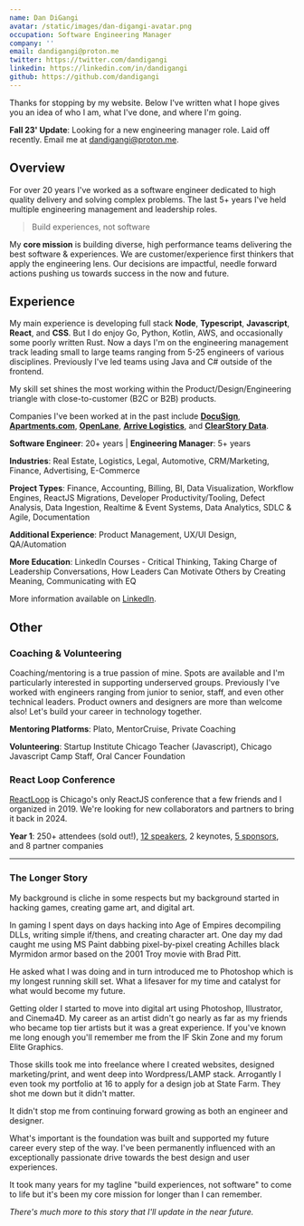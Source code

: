 ```yaml
---
name: Dan DiGangi
avatar: /static/images/dan-digangi-avatar.png
occupation: Software Engineering Manager
company: ''
email: dandigangi@proton.me
twitter: https://twitter.com/dandigangi
linkedin: https://linkedin.com/in/dandigangi
github: https://github.com/dandigangi
---
```


Thanks for stopping by my website. Below I've written what I hope gives you an idea of who I am, what I've done, and where I'm going.

**Fall 23' Update**: Looking for a new engineering manager role. Laid off recently. Email me at [dandigangi@proton.me](mailto:dandigangi@proton.me).

## Overview

For over 20 years I've worked as a software engineer dedicated to high quality delivery and solving complex problems. The last 5+ years I've held multiple engineering management and leadership roles.

> Build experiences, not software

My **core mission** is building diverse, high performance teams delivering the best software & experiences. We are customer/experience first thinkers that apply the engineering lens. Our decisions are impactful, needle forward actions pushing us towards success in the now and future.

## Experience

My main experience is developing full stack **Node**, **Typescript**, **Javascript**, **React**, and **CSS**. But I do enjoy Go, Python, Kotlin, AWS, and occasionally some poorly written Rust. Now a days I'm on the engineering management track leading small to large teams ranging from 5-25 engineers of various disciplines. Previously I've led teams using Java and C# outside of the frontend.

My skill set shines the most working within the Product/Design/Engineering triangle with close-to-customer (B2C or B2B) products.

Companies I've been worked at in the past include **[DocuSign](https://www.docusign.com)**, **[Apartments.com](https://www.apartments.com)**, **[OpenLane](https://www.openlane.com)**, **[Arrive Logistics](https://arrivelogistics.com)**, and **[ClearStory Data](https://www.prnewswire.com/news-releases/alteryx-acquires-clearstory-data-to-accelerate-innovation-in-data-science-and-analytics-300825146.html)**.

**Software Engineer**: 20+ years | **Engineering Manager**: 5+ years

**Industries**: Real Estate, Logistics, Legal, Automotive, CRM/Marketing, Finance, Advertising, E-Commerce

**Project Types**: Finance, Accounting, Billing, BI, Data Visualization, Workflow Engines, ReactJS Migrations, Developer Productivity/Tooling, Defect Analysis, Data Ingestion, Realtime & Event Systems, Data Analytics, SDLC & Agile, Documentation

**Additional Experience**: Product Management, UX/UI Design, QA/Automation

**More Education**: LinkedIn Courses - Critical Thinking, Taking Charge of Leadership Conversations, How Leaders Can Motivate Others by Creating Meaning, Communicating with EQ

More information available on [LinkedIn](https://www.linkedin.com/in/dandigangi).

## Other

### Coaching & Volunteering

Coaching/mentoring is a true passion of mine. Spots are available and I'm particularly interested in supporting underserved groups. Previously I've worked with engineers ranging from junior to senior, staff, and even other technical leaders. Product owners and designers are more than welcome also! Let's build your career in technology together.

<strong>Mentoring Platforms</strong>: Plato, MentorCruise, Private Coaching

<strong>Volunteering</strong>: Startup Institute Chicago Teacher (Javascript), Chicago Javascript
Camp Staff, Oral Cancer Foundation

### React Loop Conference

[ReactLoop](https://2019.reactloop.com) is Chicago's only ReactJS conference that a few friends and I organized in 2019. We're looking for new collaborators and partners to bring it back in 2024.

**Year 1**: 250+ attendees (sold out!), [12 speakers](https://2019.reactloop.com/speakers), 2 keynotes, [5 sponsors](https://2019.reactloop.com/sponsors), and 8 partner companies

---

### The Longer Story

My background is cliche in some respects but my background started in hacking games, creating game art, and digital art.

In gaming I spent days on days hacking into Age of Empires decompiling DLLs, writing simple if/thens, and creating character art. One day my dad caught me using MS Paint dabbing pixel-by-pixel creating Achilles black Myrmidon armor based on the 2001 Troy movie with Brad Pitt.

He asked what I was doing and in turn introduced me to Photoshop which is my longest running skill set. What a lifesaver for my time and catalyst for what would become my future.

Getting older I started to move into digital art using Photoshop, Illustrator, and Cinema4D. My career as an artist didn't go nearly as far as my friends who became top tier artists but it was a great experience. If you've known me long enough you'll remember me from the IF Skin Zone and my forum Elite Graphics.

Those skills took me into freelance where I created websites, designed marketing/print, and went deep into Wordpress/LAMP stack. Arrogantly I even took my portfolio at 16 to apply for a design job at State Farm. They shot me down but it didn't matter.

It didn't stop me from continuing forward growing as both an engineer and designer.

What's important is the foundation was built and supported my future career every step of the way. I've been permanently influenced with an exceptionally passionate drive towards the best design and user experiences.

It took many years for my tagline "build experiences, not software" to come to life but it's been my core mission for longer than I can remember.

<em>There's much more to this story that I'll update in the near future.</em>
